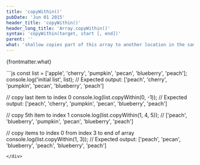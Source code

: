 ```yaml
---
title: 'copyWithin()'
pubDate: 'Jun 01 2015'
header_title: 'copyWithin()'
header_long_title: 'Array.copyWithin()'
syntax: 'copyWithin(target, start [, end])'
parent: ''
what: 'shallow copies part of this array to another location in the same array'
---
```


{frontmatter.what}

<div class="copy-to-clipboard-wrap" id="code-sample-01">
<CopyToClipboard id="code-sample-01"></CopyToClipboard>
```js
const list = ['apple', 'cherry', 'pumpkin', 'pecan', 'blueberry', 'peach'];
console.log('initial list', list);
// Expected output: ['peach', 'cherry', 'pumpkin', 'pecan', 'blueberry', 'peach']

// copy last item to index 0
console.log(list.copyWithin(0, -1));
// Expected output: ['peach', 'cherry', 'pumpkin', 'pecan', 'blueberry', 'peach']

// copy 5th item to index 1
console.log(list.copyWithin(1, 4, 5));
// ['peach', 'blueberry', 'pumpkin', 'pecan', 'blueberry', 'peach']

// copy items to index 0 from index 3 to end of array
console.log(list.copyWithin(1, 3));
// Expected output: ['peach', 'pecan', 'blueberry', 'peach', 'blueberry', 'peach']
```
</div>
